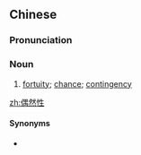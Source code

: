 ==Chinese==
{{zh-forms|type=21}}

===Pronunciation===
{{zh-pron
|m=ǒuránxìng
|cat=n
}}

===Noun===
{{zh-noun}}

# [[fortuity]]; [[chance]]; [[contingency]]

[[zh:偶然性]]

====Synonyms====
* {{zh-l|偶合性}}